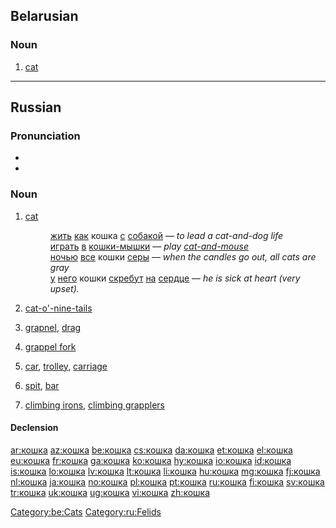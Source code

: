 ==Belarusian==

===Noun===
{{head|be|noun}}

# [[cat]]

[[Category:be:Cats]]

----

==Russian==

===Pronunciation===
* {{IPA|/ˈkoʂkə/|lang=ru}}
* {{audio|Ru-кошка.ogg|audio}}

===Noun===
{{ru-noun|g=f|tr=kóška}}

# [[cat]]
#: [[жить]] [[как]] кошка [[с]] [[собака|собакой]] — ''to lead a cat-and-dog life''
#: [[играть]] [[в]] [[кошки-мышки]] — ''play [[cat-and-mouse]]''
#: [[ночью]] [[весь|все]] кошки [[серый|серы]] — ''when the candles go out, all cats are gray''
#: [[у]] [[он|него]] кошки [[скрести|скребут]] [[на]] [[сердце]] — ''he is sick at heart (very upset).''
# [[cat-o'-nine-tails]]
# {{context|technical}} [[grapnel]], [[drag]]
# {{context|technical}} [[grappel fork]]
# {{context|cranes}} [[car]], [[trolley]], [[carriage]]
# {{context|geology|lang=ru}} [[spit]], [[bar]]
# {{context|in the plural}} [[climbing irons]], [[climbing grapplers]]

====Declension====
{{ru-noun-anim-vel-а-1|кошк|ко́шк|кошек|ко́шек}}

[[Category:ru:Felids]]

[[ar:кошка]]
[[az:кошка]]
[[be:кошка]]
[[cs:кошка]]
[[da:кошка]]
[[et:кошка]]
[[el:кошка]]
[[eu:кошка]]
[[fr:кошка]]
[[ga:кошка]]
[[ko:кошка]]
[[hy:кошка]]
[[io:кошка]]
[[id:кошка]]
[[is:кошка]]
[[lo:кошка]]
[[lv:кошка]]
[[lt:кошка]]
[[li:кошка]]
[[hu:кошка]]
[[mg:кошка]]
[[fj:кошка]]
[[nl:кошка]]
[[ja:кошка]]
[[no:кошка]]
[[pl:кошка]]
[[pt:кошка]]
[[ru:кошка]]
[[fi:кошка]]
[[sv:кошка]]
[[tr:кошка]]
[[uk:кошка]]
[[ug:кошка]]
[[vi:кошка]]
[[zh:кошка]]